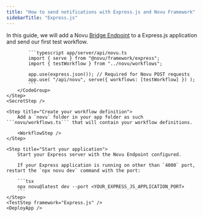 ```yaml
---
title: "How to send notifications with Express.js and Novu Framework"
sidebarTitle: "Express.js"
---
```



In this guide, we will add a Novu [Bridge Endpoint](/concepts/endpoint) to a Express.js application and send our first test workflow.

<Steps>
    <LocalStudio />
    <PackagesStep />
    <Step title="Add a Novu API Endpoint">
        <CodeGroup>

            ```typescript app/server/api/novu.ts
            import { serve } from "@novu/framework/express";
            import { testWorkflow } from "../novu/workflows";

            app.use(express.json()); // Required for Novu POST requests
            app.use( "/api/novu", serve({ workflows: [testWorkflow] }) );
            ```
        </CodeGroup>
    </Step>
    <SecretStep />

    <Step title="Create your workflow definition">
        Add a `novu` folder in your app folder as such ```novu/workflows.ts``` that will contain your workflow definitions.

        <WorkflowStep />
    </Step>

    <Step title="Start your application">
        Start your Express server with the Novu Endpoint configured.

        If your Express application is running on other than `4000` port, restart the `npx novu dev` command with the port:

        ```tsx
        npx novu@latest dev --port <YOUR_EXPRESS_JS_APPLICATION_PORT>
        ```
    </Step>
    <TestStep framework="Express.js" />
    <DeployApp />

</Steps>

<NextStepsStep />
